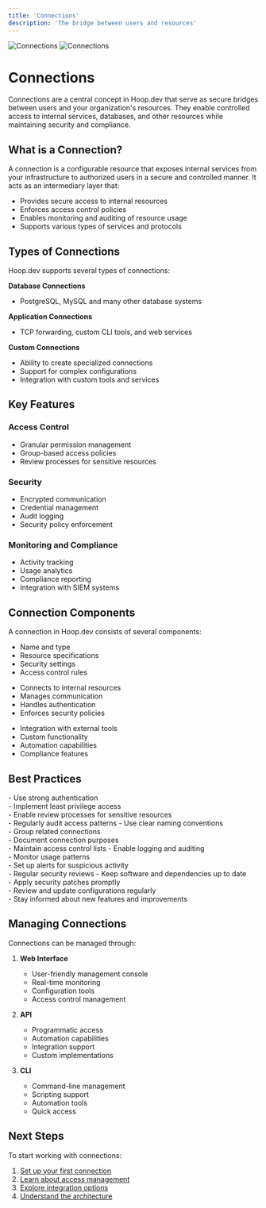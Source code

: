 ```yaml
---
title: 'Connections'
description: 'The bridge between users and resources'
---
```


<img src="/images/concepts/connections-light.png" alt="Connections" className="block dark:hidden" />
<img src="/images/concepts/connections-dark.png" alt="Connections" className="hidden dark:block" />


# Connections

Connections are a central concept in Hoop.dev that serve as secure bridges between users and your organization's resources. They enable controlled access to internal services, databases, and other resources while maintaining security and compliance.

## What is a Connection?

A connection is a configurable resource that exposes internal services from your infrastructure to authorized users in a secure and controlled manner. It acts as an intermediary layer that:

- Provides secure access to internal resources
- Enforces access control policies
- Enables monitoring and auditing of resource usage
- Supports various types of services and protocols

## Types of Connections

Hoop.dev supports several types of connections:

**Database Connections**
   - PostgreSQL, MySQL and many other database systems

**Application Connections**
   - TCP forwarding, custom CLI tools, and web services

**Custom Connections**
   - Ability to create specialized connections
   - Support for complex configurations
   - Integration with custom tools and services

## Key Features

### Access Control
- Granular permission management
- Group-based access policies
- Review processes for sensitive resources

### Security
- Encrypted communication
- Credential management
- Audit logging
- Security policy enforcement

### Monitoring and Compliance
- Activity tracking
- Usage analytics
- Compliance reporting
- Integration with SIEM systems

## Connection Components

A connection in Hoop.dev consists of several components:

<AccordionGroup>
  <Accordion title="Configuration">
    <ul>
      <li>Name and type</li>
      <li>Resource specifications</li>
      <li>Security settings</li>
      <li>Access control rules</li>
    </ul>
  </Accordion>
  
  <Accordion title="Agent Integration">
    <ul>
      <li>Connects to internal resources</li>
      <li>Manages communication</li>
      <li>Handles authentication</li>
      <li>Enforces security policies</li>
    </ul>
  </Accordion>
  
  <Accordion title="Plugins and Extensions">
    <ul>
      <li>Integration with external tools</li>
      <li>Custom functionality</li>
      <li>Automation capabilities</li>
      <li>Compliance features</li>
    </ul>
  </Accordion>
</AccordionGroup>

## Best Practices

<CardGroup cols={2}>
  <Card title="Security First" icon="shield">
    - Use strong authentication<br/>
    - Implement least privilege access<br/>
    - Enable review processes for sensitive resources<br/>
    - Regularly audit access patterns
  </Card>
  
  <Card title="Organization" icon="folder">
    - Use clear naming conventions<br/>
    - Group related connections<br/>
    - Document connection purposes<br/>
    - Maintain access control lists
  </Card>
  
  <Card title="Monitoring" icon="eye">
    - Enable logging and auditing<br/>
    - Monitor usage patterns<br/>
    - Set up alerts for suspicious activity<br/>
    - Regular security reviews
  </Card>
  
  <Card title="Regular Updates" icon="arrows-rotate">
    - Keep software and dependencies up to date<br/>
    - Apply security patches promptly<br/>
    - Review and update configurations regularly<br/>
    - Stay informed about new features and improvements
  </Card>
</CardGroup>

## Managing Connections

Connections can be managed through:

1. **Web Interface**
   - User-friendly management console
   - Real-time monitoring
   - Configuration tools
   - Access control management

2. **API**
   - Programmatic access
   - Automation capabilities
   - Integration support
   - Custom implementations

3. **CLI**
   - Command-line management
   - Scripting support
   - Automation tools
   - Quick access

## Next Steps

To start working with connections:

1. [Set up your first connection](/clients/webapp/connections)
2. [Learn about access management](/clients/webapp/managing-access)
3. [Explore integration options](/integrations)
4. [Understand the architecture](/concepts/architecture)

